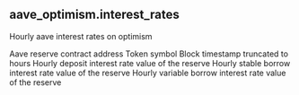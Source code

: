 ## aave_optimism.interest_rates 
Hourly aave interest rates on optimism

<ParamField path="reserve">
Aave reserve contract address
</ParamField>
<ParamField path="symbol">
Token symbol
</ParamField>
<ParamField path="hour">
Block timestamp truncated to hours
</ParamField>
<ParamField path="deposit_apy">
Hourly deposit interest rate value of the reserve
</ParamField>
<ParamField path="stable_borrow_apy">
Hourly stable borrow interest rate value of the reserve
</ParamField>
<ParamField path="variable_borrow_apy">
Hourly variable borrow interest rate value of the reserve
</ParamField>
